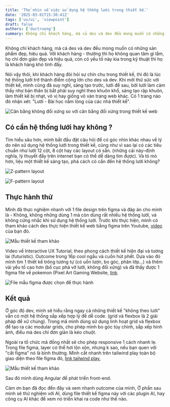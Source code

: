 ```yaml
---
title: 'Thử nhìn về việc sử dụng hệ thống lưới trong thiết kế.'
date: '2025-03-01T15:30:41Z'
tags: ['ux/ui', 'viewpoint']
draft: false
authors: ['ductruong']
summary: Không chỉ khách hàng, mà cả des và dev đều mong muốn có những sản phẩm đẹp, hiệu quả. Với khách hàng - thường thì họ không quan tâm...
---
```


Không chỉ khách hàng, mà cả des và dev đều mong muốn có những sản phẩm đẹp, hiệu quả. Với khách hàng - thường thì họ không quan tâm gì lắm, họ chỉ đơn giản đẹp và hiệu quả, còn có yếu tố này kia trong kỹ thuật thì họ là khách hàng khó tính đấy.

Nói vậy thôi, khi khách hàng đòi hỏi sự chỉn chu trong thiết kế, thì đó là lúc hệ thống lưới trở thành điểm cộng lớn cho des và dev. Khi mới thử sức với thiết kế, mình cũng đã suy nghĩ, sáng tạo trước, lưới để sau, bởi lưới làm cảm thấy như bản thân bị bắt phải suy nghĩ theo khuôn khổ, sáng tạo rập khuôn, làm thiết kế bị nhạt, vô vị hay giống vô vàn trang web khác. Có 1 trang nào đó nhận xét: "Lưới - Bài học nằm lòng của các nhà thiết kế".

![Cân bằng không đối xứng so với cân bằng đối xứng trong thiết kế web](https://images.spiderum.com/sp-images/d7721ca0f69311ef887cc95870fc6194.png)

<TOCInline toc={props.toc} exclude="" />

## **Có cần hệ thống lưới hay không ?**

Tìm hiểu sâu hơn, mình bắt đầu đặt câu hỏi để có góc nhìn khác nhau về lý do nên sử dụng hệ thống lưới trong thiết kế, cũng như vì sao lại có các tiêu chuẩn như lưới 12 cột, 8 cột hay các layout có sẵn. (những cái này–định nghĩa, lý thuyết đầy trên internet bạn có thể dễ dàng tìm được). Và tò mò hơn, liệu một thiết kế sáng tạo, phá cách có cần đến hệ thống lưới không?

![Z-pattern layout](https://images.spiderum.com/sp-images/280c9280f69411ef887cc95870fc6194.png)

![F-pattern layout](https://images.spiderum.com/sp-images/372db5f0f69411ef876b1736c6ad171b.png)

## **Thực hành thử**

Mình đã thực nghiệm nhanh với 1 file design trên figma và đáp án cho mình là - Không, không những dùng 1 mà còn dùng rất nhiều hệ thống lưới, và không cứng nhắc khi sử dụng hệ thống lưới.
Trước khi thực hiện, mình có tham khảo cách des thực hiện thiết kế web bằng figma trên Youtube, [video](https://www.youtube.com/watch?v=TucA7iGCLFY) của bạn đó.

![Mẫu thiết kế tham khảo](https://images.spiderum.com/sp-images/80ea82e0f69411efaafdfd6b7e08d08e.png)

Video về Interactive UX Tutorial, theo phong cách thiết kế hiện đại và tương lai (futuristic). Outcome trong 16p cool ngầu và cuốn hút phết. Dựa vào đó mình tìm 1 thiết kế trông tương tự (có uốn lượn, bo góc, phân lớp...) và thêm vài yếu tố cao hơn (bố cục phá vỡ lưới, không đối xứng) và đã thấy được 1 figma file về pokemon (Pixel Art Gaming Website, [link](https://www.figma.com/community/file/1263392803403938618).

![File mẫu figma được chọn để thực hành](https://images.spiderum.com/sp-images/93d75450f69411efaef269c7f9c8708b.png)

## **Kết quả**

Ở góc độ dev, mình sẽ hiểu rằng ngay cả những thiết kế "không theo lưới" vẫn có một hệ thống sắp xếp hợp lý để dễ code. (grid và flexbox là 2 giải pháp để xử chúng). Trong mã mình dùng sử dụng linh hoạt grid và flexbox để tạo ra các modular grids, cho phép mình bo góc tùy chỉnh, sắp xếp hình ảnh, điều mà des chỉ đơn giản là kéo chuột.

Ngoài ra tổ chức mã đồng nhất sẽ cho phép responsive 1 cách nhanh lẹ. Trong file figma, layer có thể hơi lộn xộn, nhưng k sao, nếu bạn quen với "cắt figma" nó là bình thường. Mình cắt nhanh trên tailwind play toàn bộ giao diện theo file figma đó,
[link tailwind play](https://play.tailwindcss.com/tVBw29ICvf?size=642x1034),

![Mẫu thiết kế tham khảo](https://images.spiderum.com/sp-images/f8e0ced0f69411efaef269c7f9c8708b.png)

Sau đó mình dùng Angular để phát triển front-end.

Cảm ơn bạn đã đọc đến đây và xem nhanh outcome của mình, Ở phần sau mình sẽ thử nghiệm với AI, dùng file thiết kế figma này với các plugin AI, hay công cụ AI khác để xem nó triển khai ra code như thế nào.
